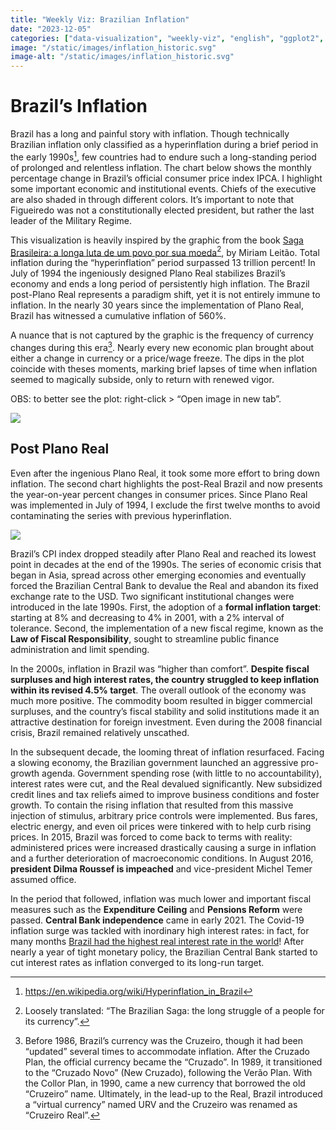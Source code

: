 ```yaml
---
title: "Weekly Viz: Brazilian Inflation"
date: "2023-12-05"
categories: ["data-visualization", "weekly-viz", "english", "ggplot2", "brasil"]
image: "/static/images/inflation_historic.svg"
image-alt: "/static/images/inflation_historic.svg"
---
```


# Brazil's Inflation

Brazil has a long and painful story with inflation. Though technically Brazilian inflation only classified as a hyperinflation during a brief period in the early 1990s[^1], few countries had to endure such a long-standing period of prolonged and relentless inflation. The chart below shows the monthly percentage change in Brazil's official consumer price index IPCA. I highlight some important economic and institutional events. Chiefs of the executive are also shaded in through different colors. It's important to note that Figueiredo was not a constitutionally elected president, but rather the last leader of the Military Regime.

[^1]: <https://en.wikipedia.org/wiki/Hyperinflation_in_Brazil>

This visualization is heavily inspired by the graphic from the book [Saga Brasileira: a longa luta de um povo por sua moeda](https://www.amazon.com.br/Saga-brasileira-longa-luta-moeda/dp/8501088714)[^2], by Miriam Leitão. Total inflation during the "hyperinflation" period surpassed 13 trillion percent! In July of 1994 the ingeniously designed Plano Real stabilizes Brazil's economy and ends a long period of persistently high inflation. The Brazil post-Plano Real represents a paradigm shift, yet it is not entirely immune to inflation. In the nearly 30 years since the implementation of Plano Real, Brazil has witnessed a cumulative inflation of 560%.

[^2]: Loosely translated: "The Brazilian Saga: the long struggle of a people for its currency".

A nuance that is not captured by the graphic is the frequency of currency changes during this era[^3]. Nearly every new economic plan brought about either a change in currency or a price/wage freeze. The dips in the plot coincide with theses moments, marking brief lapses of time when inflation seemed to magically subside, only to return with renewed vigor.

[^3]: Before 1986, Brazil's currency was the Cruzeiro, though it had been "updated" several times to accommodate inflation. After the Cruzado Plan, the official currency became the "Cruzado". In 1989, it transitioned to the "Cruzado Novo" (New Cruzado), following the Verão Plan. With the Collor Plan, in 1990, came a new currency that borrowed the old "Cruzeiro" name. Ultimately, in the lead-up to the Real, Brazil introduced a "virtual currency" named URV and the Cruzeiro was renamed as "Cruzeiro Real".

OBS: to better see the plot: right-click \> "Open image in new tab".

![](/static/images/inflation_historic.svg){fig-align="center"}

## Post Plano Real

Even after the ingenious Plano Real, it took some more effort to bring down inflation. The second chart highlights the post-Real Brazil and now presents the year-on-year percent changes in consumer prices. Since Plano Real was implemented in July of 1994, I exclude the first twelve months to avoid contaminating the series with previous hyperinflation.

![](/static/images/inflation_historic_post_real.svg){fig-align="center"}

Brazil's CPI index dropped steadily after Plano Real and reached its lowest point in decades at the end of the 1990s. The series of economic crisis that began in Asia, spread across other emerging economies and eventually forced the Brazilian Central Bank to devalue the Real and abandon its fixed exchange rate to the USD. Two significant institutional changes were introduced in the late 1990s. First, the adoption of a **formal inflation target**: starting at 8% and decreasing to 4% in 2001, with a 2% interval of tolerance. Second, the implementation of a new fiscal regime, known as the **Law of Fiscal Responsibility**, sought to streamline public finance administration and limit spending.

In the 2000s, inflation in Brazil was "higher than comfort". **Despite fiscal surpluses and high interest rates, the country struggled to keep inflation within its revised 4.5% target**. The overall outlook of the economy was much more positive. The commodity boom resulted in bigger commercial surpluses, and the country's fiscal stability and solid institutions made it an attractive destination for foreign investment. Even during the 2008 financial crisis, Brazil remained relatively unscathed.

In the subsequent decade, the looming threat of inflation resurfaced. Facing a slowing economy, the Brazilian government launched an aggressive pro-growth agenda. Government spending rose (with little to no accountability), interest rates were cut, and the Real devalued significantly. New subsidized credit lines and tax reliefs aimed to improve business conditions and foster growth. To contain the rising inflation that resulted from this massive injection of stimulus, arbitrary price controls were implemented. Bus fares, electric energy, and even oil prices were tinkered with to help curb rising prices. In 2015, Brazil was forced to come back to terms with reality: administered prices were increased drastically causing a surge in inflation and a further deterioration of macroeconomic conditions. In August 2016, **president Dilma Roussef is impeached** and vice-president Michel Temer assumed office.

In the period that followed, inflation was much lower and important fiscal measures such as the **Expenditure Ceiling** and **Pensions Reform** were passed. **Central Bank independence** came in early 2021. The Covid-19 inflation surge was tackled with inordinary high interest rates: in fact, for many months [Brazil had the highest real interest rate in the world](https://www.visualcapitalist.com/visualized-real-interest-rates-by-country/)! After nearly a year of tight monetary policy, the Brazilian Central Bank started to cut interest rates as inflation converged to its long-run target.
